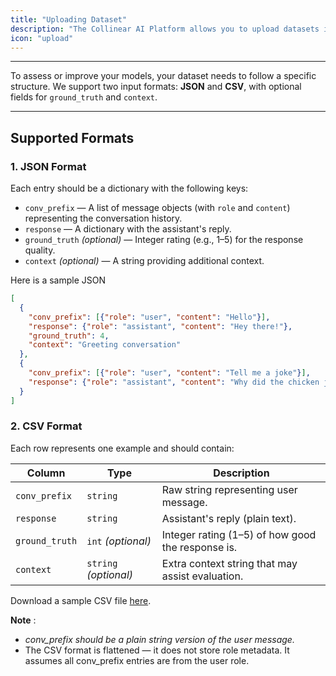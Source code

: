 ```yaml
---
title: "Uploading Dataset"
description: "The Collinear AI Platform allows you to upload datasets in JSON or CSV format."
icon: "upload"
---
```


---

To assess or improve your models, your dataset needs to follow a specific structure. We support two input formats: **JSON** and **CSV**, with optional fields for `ground_truth` and `context`.

---

## Supported Formats

### 1. JSON Format

Each entry should be a dictionary with the following keys:

- `conv_prefix` — A list of message objects (with `role` and `content`) representing the conversation history.
- `response` — A dictionary with the assistant's reply.
- `ground_truth` _(optional)_ — Integer rating (e.g., 1–5) for the response quality.
- `context` _(optional)_ — A string providing additional context.

Here is a sample JSON

```json
[
  {
    "conv_prefix": [{"role": "user", "content": "Hello"}],
    "response": {"role": "assistant", "content": "Hey there!"},
    "ground_truth": 4,
    "context": "Greeting conversation"
  },
  {
    "conv_prefix": [{"role": "user", "content": "Tell me a joke"}],
    "response": {"role": "assistant", "content": "Why did the chicken join a band? Because it had the drumsticks!"}
  }
]
```

### 2. CSV Format

Each row represents one example and should contain:

| Column         | Type                  | Description                                       |
| -------------- | --------------------- | ------------------------------------------------- |
| `conv_prefix`  | `string`              | Raw string representing user message.             |
| `response`     | `string`              | Assistant's reply (plain text).                   |
| `ground_truth` | `int` _(optional)_    | Integer rating (1–5) of how good the response is. |
| `context`      | `string` _(optional)_ | Extra context string that may assist evaluation.  |

Download a sample CSV file [here](https://webresources-s3.s3.us-east-1.amazonaws.com/sample-csv.csv).

**Note** :

- _conv_prefix should be a plain string version of the user message._
- The CSV format is flattened — it does not store role metadata. It assumes all conv_prefix entries are from the user role.